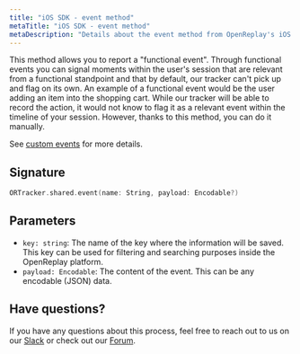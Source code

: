 ```yaml
---
title: "iOS SDK - event method"
metaTitle: "iOS SDK - event method"
metaDescription: "Details about the event method from OpenReplay's iOS SDK"
---
```



This method allows you to report a "functional event". Through functional events you can signal moments within the user's session that are relevant from a functional standpoint and that by default, our tracker can't pick up and flag on its own. An example of a functional event would be the user adding an item into the shopping cart. While our tracker will be able to record the action, it would not know to flag it as a relevant event within the timeline of your session. However, thanks to this method, you can do it manually.

See [custom events](/installation/custom-events#functionalevents) for more details.

## Signature

```swift
ORTracker.shared.event(name: String, payload: Encodable?)
```

## Parameters

- `key: string`: The name of the key where the information will be saved. This key can be used for filtering and searching purposes inside the OpenReplay platform.
- `payload: Encodable`: The content of the event. This can be any encodable (JSON) data.

## Have questions?
If you have any questions about this process, feel free to reach out to us on our [Slack](https://slack.openreplay.com) or check out our [Forum](https://forum.openreplay.com).
